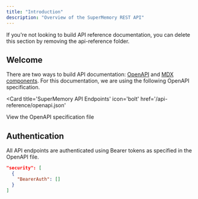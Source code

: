 ```yaml
---
title: "Introduction"
description: "Overview of the SuperMemory REST API"
---
```


<Note>
  If you're not looking to build API reference documentation, you can delete
  this section by removing the api-reference folder.
</Note>

## Welcome

There are two ways to build API documentation: [OpenAPI](https://mintlify.com/docs/api-playground/openapi/setup) and [MDX components](https://mintlify.com/docs/api-playground/mdx/configuration). For this documentation, we are using the following OpenAPI specification.

<Card
  title='SuperMemory API Endpoints'
  icon='bolt'
  href='/api-reference/openapi.json'
>
  View the OpenAPI specification file
</Card>

## Authentication

All API endpoints are authenticated using Bearer tokens as specified in the OpenAPI file.

```json
"security": [
  {
    "BearerAuth": []
  }
]
```
